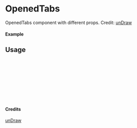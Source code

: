 
<Meta of={OpenedTabs} title="unDraw/OpenedTabs" />

# OpenedTabs

OpenedTabs component with different props.
Credit: [unDraw](https://undraw.co/illustrations)

#### Example

<Canvas of={OpenedTabs.Primary} />

## Usage

```ts
import { OpenedTabs } from "yadl-ui";

const Example = () => {
  return (
      <OpenedTabs />
  );
};

export default Example;
```

#### Credits
[unDraw](https://undraw.co/illustrations)
